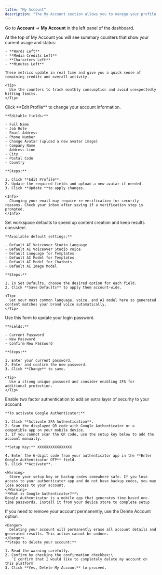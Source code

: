 ```yaml
---
title: "My Account"
description: "The My Account section allows you to manage your profile, security, preferences, and subscription details in one place."
---
```


Go to **Account** → **My Account** in the left panel of the dashboard.

<Steps>
  <Step title="Account overview" stepNumber={1}>
    At the top of My Account you will see summary counters that show your current usage and status:

    - **Words Left**
    - **Media Credits Left**
    - **Characters Left**
    - **Minutes Left**

    These metrics update in real time and give you a quick sense of remaining credits and overall activity.

    <Tip>
      Use the counters to track monthly consumption and avoid unexpectedly hitting limits.
    </Tip>
  </Step>
  <Step title="Update profile" stepNumber={2}>
    Click **Edit Profile** to change your account information.

    **Editable fields:**

    - Full Name
    - Job Role
    - Email Address
    - Phone Number
    - Change Avatar (upload a new avatar image)
    - Company Name
    - Address Line
    - City
    - Postal Code
    - Country

    **Steps:**

    1. Click **Edit Profile**.
    2. Update the required fields and upload a new avatar if needed.
    3. Click **Update **to apply changes.

    <Info>
      Changing your email may require re-verification for security reasons. Check your inbox after saving if a verification step is prompted.
    </Info>
  </Step>
  <Step title="Set defaults" stepNumber={3}>
    Set workspace defaults to speed up content creation and keep results consistent.

    **Available default settings:**

    - Default AI Voiceover Studio Language
    - Default AI Voiceover Studio Voice
    - Default Language for Templates
    - Default AI Model for Templates
    - Default AI Model for Chatbots
    - Default AI Image Model

    **Steps:**

    1. In Set Defaults, choose the desired option for each field.
    2. Click **Save Defaults** to apply them account-wide.

    <Tip>
      Set your most common language, voice, and AI model here so generated content matches your brand voice automatically.
    </Tip>
  </Step>
  <Step title="Change password" stepNumber={4}>
    Use this form to update your login password.

    **Fields:**

    - Current Password
    - New Password
    - Confirm New Password

    **Steps:**

    1. Enter your current password.
    2. Enter and confirm the new password.
    3. Click **Change** to save.

    <Tip>
      Use a strong unique password and consider enabling 2FA for additional protection.
    </Tip>
  </Step>
  <Step title="2FA authentication" stepNumber={5}>
    Enable two factor authentication to add an extra layer of security to your account.

    **To activate Google Authenticator:**

    1. Click **Activate 2FA Authentication**.
    2. Scan the displayed QR code with Google Authenticator or a compatible app on your mobile device.
    3. If you cannot scan the QR code, use the setup key below to add the account manually.

    **Setup Key:** XXXXXXXXXXXXXXXX

    4. Enter the 6-digit code from your authenticator app in the **Enter Google Authenticator OTP** field.
    5. Click **Activate**.

    <Warning>
      Store your setup key or backup codes somewhere safe. If you lose access to your authenticator app and do not have backup codes, you may lose access to your account.
    </Warning>
    **What is Google Authenticator?**\
    Google Authenticator is a mobile app that generates time-based one-time passwords. Install it from your device store to complete setup
  </Step>
  <Step title="Delete account" stepNumber={6}>
    If you need to remove your account permanently, use the Delete Account option.

    <Danger>
      Deleting your account will permanently erase all account details and generated results. This action cannot be undone.
    </Danger>
    **Steps to delete your account:**

    1. Read the warning carefully.
    2. Confirm by checking the confirmation checkbox:\
       `I confirm that I would like to completely delete my account on this platform`
    3. Click **Yes, Delete My Account** to proceed.
  </Step>
</Steps>